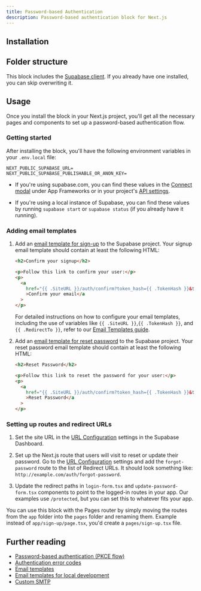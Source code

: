 ```yaml
---
title: Password-based Authentication
description: Password-based authentication block for Next.js
---
```


<BlockPreview name="password-based-auth/auth/sign-up" />

## Installation

<BlockItem
  name="password-based-auth-nextjs"
  description="All needed components for the password based auth flow"
/>

## Folder structure

This block includes the [Supabase client](/ui/docs/nextjs/client). If you already have one installed, you can skip overwriting it.

<RegistryBlock itemName="password-based-auth-nextjs" />

## Usage

Once you install the block in your Next.js project, you'll get all the necessary pages and components to set up a password-based authentication flow.

### Getting started

After installing the block, you'll have the following environment variables in your `.env.local` file:

```env
NEXT_PUBLIC_SUPABASE_URL=
NEXT_PUBLIC_SUPABASE_PUBLISHABLE_OR_ANON_KEY=
```

- If you're using supabase.com, you can find these values in the [Connect modal](https://supabase.com/dashboard/project/_?showConnect=true&connectTab=frameworks&framework=nextjs) under App Frameworks or in your project's [API settings](https://supabase.com/dashboard/project/_/settings/api).

- If you're using a local instance of Supabase, you can find these values by running `supabase start` or `supabase status` (if you already have it running).

### Adding email templates

1. Add an [email template for sign-up](https://supabase.com/dashboard/project/_/auth/templates) to the Supabase project. Your signup email template should contain at least the following HTML:

   ```html
   <h2>Confirm your signup</h2>

   <p>Follow this link to confirm your user:</p>
   <p>
     <a
       href="{{ .SiteURL }}/auth/confirm?token_hash={{ .TokenHash }}&type=email&next={{ .RedirectTo }}"
       >Confirm your email</a
     >
   </p>
   ```

   For detailed instructions on how to configure your email templates, including the use of variables like `{{ .SiteURL }}`,`{{ .TokenHash }}`, and `{{ .RedirectTo }}`, refer to our [Email Templates guide](https://supabase.com/docs/email-templates).

1. Add an [email template for reset password](https://supabase.com/dashboard/project/_/auth/templates) to the Supabase project. Your reset password email template should contain at least the following HTML:

   ```html
   <h2>Reset Password</h2>

   <p>Follow this link to reset the password for your user:</p>
   <p>
     <a
       href="{{ .SiteURL }}/auth/confirm?token_hash={{ .TokenHash }}&type=recovery&next={{ .RedirectTo }}"
       >Reset Password</a
     >
   </p>
   ```

### Setting up routes and redirect URLs

1. Set the site URL in the [URL Configuration](https://supabase.com/dashboard/project/_/auth/url-configuration) settings in the Supabase Dashboard.
1. Set up the Next.js route that users will visit to reset or update their password. Go to the [URL Configuration](https://supabase.com/dashboard/project/_/auth/url-configuration) settings and add the `forgot-password` route to the list of Redirect URLs. It should look something like: `http://example.com/auth/forgot-password`.

1. Update the redirect paths in `login-form.tsx` and `update-password-form.tsx` components to point to the logged-in routes in your app. Our examples use `/protected`, but you can set this to whatever fits your app.

<Callout type="info">

You can use this block with the Pages router by simply moving the routes from the `app` folder into the `pages` folder and renaming them. Example instead of `app/sign-up/page.tsx`, you'd create a `pages/sign-up.tsx` file.

</Callout>

## Further reading

- [Password-based authentication (PKCE flow)](https://supabase.com/docs/guides/auth/passwords?queryGroups=flow&flow=pkce)
- [Authentication error codes](https://supabase.com/docs/guides/auth/debugging/error-codes)
- [Email templates](https://supabase.com/docs/guides/auth/auth-email-templates)
- [Email templates for local development](https://supabase.com/docs/guides/local-development/customizing-email-templates)
- [Custom SMTP](https://supabase.com/docs/guides/auth/auth-smtp)
